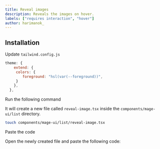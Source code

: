 ```yaml
---
title: Reveal images
description: Reveals the images on hover.
labels: ["requires interaction", "hover"]
author: harimanok_
---
```


<ComponentPreview name="list-reveal-image--docs" />

## Installation

<Steps>

<Step>Update `tailwind.config.js`</Step>
```js
theme: {
    extend: {
     colors: {
        foreground: "hsl(var(--foreground))",
     }
    },
  },
```

<Step>Run the following command</Step>

It will create a new file called `reveal-image.tsx` inside the `components/mage-ui/list` directory.

```bash
touch components/mage-ui/list/reveal-image.tsx
```

<Step>Paste the code</Step>

Open the newly created file and paste the following code:

```jsx file=<rootDir>/mage-ui/list/reveal-image.tsx

```

</Steps>

